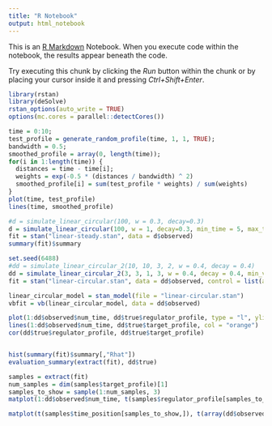 ```yaml
---
title: "R Notebook"
output: html_notebook
---
```


This is an [R Markdown](http://rmarkdown.rstudio.com) Notebook. When you execute code within the notebook, the results appear beneath the code. 

Try executing this chunk by clicking the *Run* button within the chunk or by placing your cursor inside it and pressing *Ctrl+Shift+Enter*. 

```r
library(rstan)
library(deSolve)
rstan_options(auto_write = TRUE)
options(mc.cores = parallel::detectCores())
```

```r
time = 0:10;
test_profile = generate_random_profile(time, 1, 1, TRUE);
bandwidth = 0.5;
smoothed_profile = array(0, length(time));
for(i in 1:length(time)) {
  distances = time - time[i];
  weights = exp(-0.5 * (distances / bandwidth) ^ 2)
  smoothed_profile[i] = sum(test_profile * weights) / sum(weights)
}
plot(time, test_profile)
lines(time, smoothed_profile)
```


```r
#d = simulate_linear_circular(100, w = 0.3, decay=0.3)
d = simulate_linear_circular(100, w = 1, decay=0.3, min_time = 5, max_time = 8)
fit = stan("linear-steady.stan", data = d$observed)
summary(fit)$summary
```

```r
set.seed(6488)
#dd = simulate_linear_circular_2(10, 10, 3, 2, w = 0.4, decay = 0.4)
dd = simulate_linear_circular_2(3, 3, 1, 3, w = 0.4, decay = 0.4, min_variance = 1)
fit = stan("linear-circular.stan", data = dd$observed, control = list(adapt_delta = 0.99))

linear_circular_model = stan_model(file = "linear-circular.stan")
vbfit = vb(linear_circular_model, data = dd$observed)

plot(1:dd$observed$num_time, dd$true$regulator_profile, type = "l", ylim = c(0, max(max(dd$true$regulator_profile), max(dd$true$target_profile))))
lines(1:dd$observed$num_time, dd$true$target_profile, col = "orange")
cor(dd$true$regulator_profile, dd$true$target_profile)


hist(summary(fit)$summary[,"Rhat"])
evaluation_summary(extract(fit), dd$true)

samples = extract(fit)
num_samples = dim(samples$target_profile)[1]
samples_to_show = sample(1:num_samples, 3)
matplot(1:dd$observed$num_time, t(samples$regulator_profile[samples_to_show,]), type= "l")

matplot(t(samples$time_position[samples_to_show,]), t(array(dd$observed$regulator_expression, c(length(samples_to_show),dd$observed$num_cells)) ), type = "p")

```
```r

```

